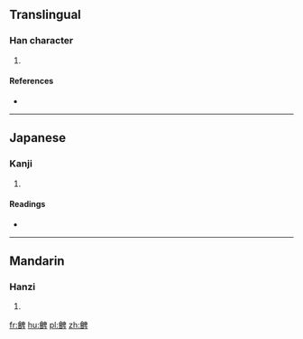 ==Translingual==

===Han character===
{{Han char|rn=73|rad=曰|as=17|sn=21|four=|canj=人日竹田十 (OAHWJ)|ids=⿰[[會]][[卑]]}}

# {{defn|Han|sort=曰17}}

====References====
* {{Han ref|kx=0504.160|dkj=14325|dj=0879.170|hdz=21542.020|uh=6707|ud=26375}}

----

==Japanese==

===Kanji===
{{ja-kanji|grade=|rs=曰17}}

# {{defn|lang=ja|sort=曰17}}

====Readings====
* {{ja-readings|on=[[ひ]] (hi)|kun=[[ます]] (masu)}}

----

==Mandarin==

===Hanzi===
{{cmn-hanzi|pin=[[pí]] ([[pi2]])|wg=p'i<sup>2</sup>}}

# {{defn|lang=cmn|sort=曰17}}

[[fr:朇]]
[[hu:朇]]
[[pl:朇]]
[[zh:朇]]